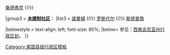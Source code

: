{{Navbox
|name = 吉尔默县 (西弗吉尼亚州)
|title = '''[[美国]][[西弗吉尼亚州]][[吉尔默县 (西弗吉尼亚州)|吉尔默县]]行政区划'''
|above = 国别：[[美国]]   州份：[[西弗吉尼亚州]]
|image = [[File:Map of West Virginia highlighting Gilmer County.svg|100px]]
|state = {{{state<includeonly>|collapsed</includeonly>}}}

|group1style = background: #ececec; vertical-align: text-top; text-align: center;
|group1 = '''类别'''
|list1style = background: #ececec; vertical-align: text-top; text-align: center;
|list1 = ''' 名称 '''

|group2 = '''[[镇]]'''：
|list2 = [[格林维尔 (西弗吉尼亚州)|格林维尔]] {{!}} [[桑德弗克 (西弗吉尼亚州)|桑德弗克]] {{!}} 

|group3 = '''[[未建制社区]]'''：
|list3 = [[諾曼頓 (西弗吉尼亚州)|諾曼頓]] {{!}} [[罗斯代尔 (西弗吉尼亚州)|罗斯代尔]] {{!}} [[斯顿普敦 (西弗吉尼亚州)|斯顿普敦]]

|belowstyle = text-align: left; font-size: 80%;
|below= 参见：[[西弗吉尼亚州行政区划]]。
}}<noinclude>[[Category:美国县级行政区模板]]
</noinclude>